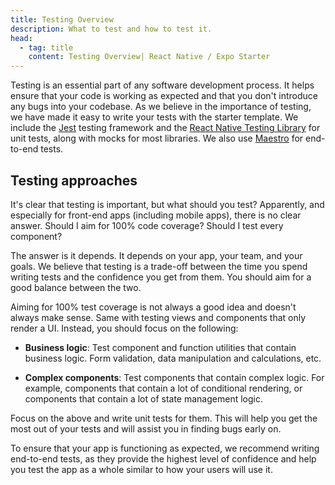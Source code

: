 ```yaml
---
title: Testing Overview
description: What to test and how to test it.
head:
  - tag: title
    content: Testing Overview| React Native / Expo Starter
---
```


Testing is an essential part of any software development process. It helps ensure that your code is working as expected and that you don't introduce any bugs into your codebase. As we believe in the importance of testing, we have made it easy to write your tests with the starter template. We include the [Jest](https://jestjs.io/) testing framework and the [React Native Testing Library](https://callstack.github.io/react-native-testing-library/) for unit tests, along with mocks for most libraries. We also use [Maestro](https://maestro.mobile.dev/) for end-to-end tests.

## Testing approaches

It's clear that testing is important, but what should you test? Apparently, and especially for front-end apps (including mobile apps), there is no clear answer. Should I aim for 100% code coverage? Should I test every component?

The answer is it depends. It depends on your app, your team, and your goals. We believe that testing is a trade-off between the time you spend writing tests and the confidence you get from them. You should aim for a good balance between the two.

Aiming for 100% test coverage is not always a good idea and doesn't always make sense. Same with testing views and components that only render a UI. Instead, you should focus on the following:

- **Business logic**: Test component and function utilities that contain business logic. Form validation, data manipulation and calculations, etc.

- **Complex components**: Test components that contain complex logic. For example, components that contain a lot of conditional rendering, or components that contain a lot of state management logic.

Focus on the above and write unit tests for them. This will help you get the most out of your tests and will assist you in finding bugs early on.

To ensure that your app is functioning as expected, we recommend writing end-to-end tests, as they provide the highest level of confidence and help you test the app as a whole similar to how your users will use it.
